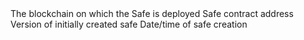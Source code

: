 <ParamField path="blockchain">
The blockchain on which the Safe is deployed
</ParamField>
<ParamField path="address">
Safe contract address
</ParamField>
<ParamField path="creation_version">
Version of initially created safe
</ParamField>
<ParamField path="block_date">

</ParamField>
<ParamField path="block_month">

</ParamField>
<ParamField path="creation_time">
Date/time of safe creation
</ParamField>
<ParamField path="tx_hash">

</ParamField>
